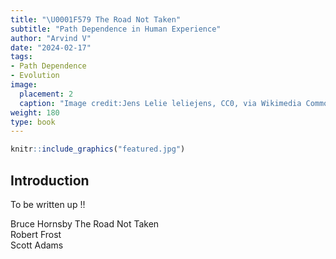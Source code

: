 ```yaml
---
title: "\U0001F579 The Road Not Taken"
subtitle: "Path Dependence in Human Experience"
author: "Arvind V"
date: "2024-02-17"
tags:
- Path Dependence
- Evolution
image:
  placement: 2
  caption: "Image credit:Jens Lelie leliejens, CC0, via Wikimedia Commons"
weight: 180
type: book
---
```


```r
knitr::include_graphics("featured.jpg")
```

## Introduction
To be written up !!

Bruce Hornsby The Road Not Taken\
Robert Frost\
Scott Adams\

